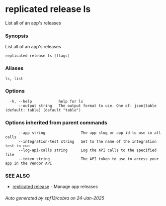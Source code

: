 # replicated release ls

List all of an app's releases

### Synopsis

List all of an app's releases

```
replicated release ls [flags]
```

### Aliases

```
ls, list
```

### Options

```
  -h, --help            help for ls
      --output string   The output format to use. One of: json|table (default: table) (default "table")
```

### Options inherited from parent commands

```
      --app string                The app slug or app id to use in all calls
      --integration-test string   Set to the name of the integration test to run
      --log-api-calls string      Log the API calls to the specified file
      --token string              The API token to use to access your app in the Vendor API
```

### SEE ALSO

* [replicated release](replicated-cli-release)	 - Manage app releases

###### Auto generated by spf13/cobra on 24-Jan-2025

